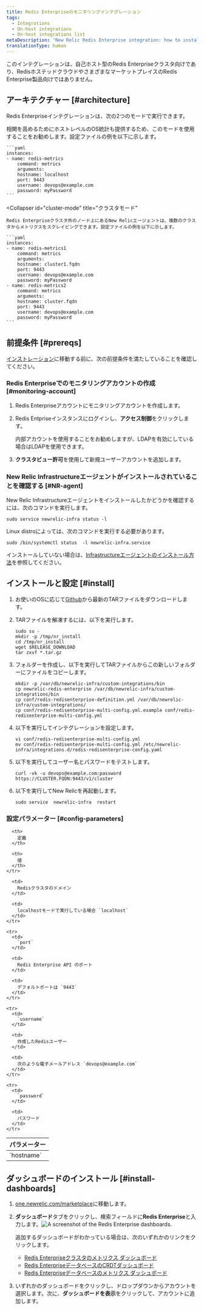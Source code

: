 ```yaml
---
title: Redis Enterpriseのモニタリングインテグレーション
tags:
  - Integrations
  - On-host integrations
  - On-host integrations list
metaDescription: 'New Relic Redis Enterprise integration: how to install it, configure it, and understand the data it reports.'
translationType: human
---
```



このインテグレーションは、自己ホスト型のRedis Enterpriseクラスタ向けであり、RedisホステッドクラウドやさまざまなマーケットプレイスのRedis Enterprise製品向けではありません。

## アーキテクチャー [#architecture]

Redis Enterpriseインテグレーションは、次の2つのモードで実行できます。

<CollapserGroup>
  <Collapser
    id="localhost-mode"
    title="Localhostモード"
  >
    相関を高めるためにホストレベルのOS統計も提供するため、このモードを使用することをお勧めします。設定ファイルの例を以下に示します。

    ```yaml
    instances:
    - name: redis-metrics
        command: metrics
        arguments:
        hostname: localhost
        port: 9443
        username: devops@example.com
        password: myPassword
    ```
  </Collapser>

  <Collapser
    id="cluster-mode"
    title="クラスタモード"
  >
    Redis Enterpriseクラスタ外のノード上にあるNew Relicエージェントは、複数のクラスタからメトリクスをスクレイピングできます。設定ファイルの例を以下に示します。

    ```yaml
    instances:
    - name: redis-metrics1
        command: metrics
        arguments:
        hostname: cluster1.fqdn
        port: 9443
        username: devops@example.com
        password: myPassword
    - name: redis-metrics2
        command: metrics
        arguments:
        hostname: cluster.fqdn
        port: 9443
        username: devops@example.com
        password: myPassword
    ```
  </Collapser>
</CollapserGroup>

## 前提条件 [#prereqs]

[インストレーション](#install)に移動する前に、次の前提条件を満たしていることを確認してください。

### Redis Enterpriseでのモニタリングアカウントの作成 [#monitoring-account]

1. Redis Enterpriseアカウントにモニタリングアカウントを作成します。

2. Redis Entpriseインスタンスにログインし、**アクセス制御**をクリックします。

   <Callout variant="tip">内部アカウントを使用することをお勧めしますが、LDAPを有効にしている場合はLDAPを使用できます。</Callout>

3. **クラスタビュー許可**を使用して新規ユーザーアカウントを追加します。

### New Relic Infrastructureエージェントがインストールされていることを確認する [#NR-agent]

New Relic Infrastructureエージェントをインストールしたかどうかを確認するには、次のコマンドを実行します。

```shell
sudo service newrelic-infra status -l
```

Linux distroによっては、次のコマンドを実行する必要があります。

```shell
sudo /bin/systemctl status  -l newrelic-infra.service
```

インストールしていない場合は、[Infrastructureエージェントのインストール方法](/docs/infrastructure/install-infrastructure-agent/get-started/install-infrastructure-agent/)を参照してください。

## インストールと設定 [#install]

1. お使いのOSに応じて[Github](https://github.com/redis-field-engineering/newrelic-redis-enterprise/releases)から最新のTARファイルをダウンロードします。

2. TARファイルを解凍するには、以下を実行します。

   ```shell
   sudo su -
   mkdir -p /tmp/nr_install
   cd /tmp/nr_install
   wget $RELEASE_DOWNLOAD
   tar zxvf *.tar.gz 
   ```

3. フォルダーを作成し、以下を実行してTARファイルからこの新しいフォルダーにファイルをコピーします。

   ```shell
   mkdir -p /var/db/newrelic-infra/custom-integrations/bin
   cp newrelic-redis-enterprise /var/db/newrelic-infra/custom-integrations/bin
   cp conf/redis-redisenterprise-definition.yml /var/db/newrelic-infra/custom-integrations/
   cp conf/redis-redisenterprise-multi-config.yml.example conf/redis-redisenterprise-multi-config.yml
   ```

4. 以下を実行してインテグレーションを設定します。

   ```shell
   vi conf/redis-redisenterprise-multi-config.yml
   mv conf/redis-redisenterprise-multi-config.yml /etc/newrelic-infra/integrations.d/redis-redisenterprise-config.yaml
   ```

5. 以下を実行してユーザー名とパスワードをテストします。

   ```shell
   curl -vk -u devops@example.com:password https://CLUSTER.FQDN:9443/v1/cluster
   ```

6. 以下を実行してNew Relicを再起動します。

   ```shell
   sudo service  newrelic-infra  restart
   ```

### 設定パラメーター [#config-parameters]

<table>
  <thead>
    <tr>
      <th style={{ width: "200px" }}>
        パラメーター
      </th>

      <th>
        定義
      </th>

      <th>
        値
      </th>
    </tr>
  </thead>

  <tbody>
    <tr>
      <td>
        `hostname`
      </td>

      <td>
        Redisクラスタのドメイン
      </td>

      <td>
        localhostモードで実行している場合 `localhost`
      </td>
    </tr>

    <tr>
      <td>
        `port`
      </td>

      <td>
        Redis Enterprise API のポート
      </td>

      <td>
        デフォルトポートは `9443`
      </td>
    </tr>

    <tr>
      <td>
        `username`
      </td>

      <td>
        作成したRedisユーザー
      </td>

      <td>
        次のような電子メールアドレス `devops@example.com`
      </td>
    </tr>

    <tr>
      <td>
        `password`
      </td>

      <td>
        パスワード
      </td>
    </tr>
  </tbody>
</table>

## ダッシュボードのインストール [#install-dashboards]

1. [one.newrelic.com/marketplace](https://one.newrelic.com/marketplace)に移動します。

2. **ダッシュボード**タブをクリックし、検索フィールドに**Redis Enterprise**と入力します。<img title="Redis Enterprise dashboards" alt="A screenshot of the Redis Enterprise dashboards." src={redisEnterpriseDashboards}/>

   <Callout variant="tip">
     追加するダッシュボードがわかっている場合は、次のいずれかのリンクをクリックします。

     * [Redis Enterpriseクラスタのメトリクス ダッシュボード](https://one.newrelic.com/marketplace?state=51bb87db-0e38-0700-be7a-8fb16d608735)
     * [Redis EnterpriseデータベースのCRDTダッシュボード](https://one.newrelic.com/marketplace?state=3dd588b8-ef40-85b6-17f5-49ca63ad25e3)
     * [Redis Enterpriseデータベースのメトリクス ダッシュボード](https://one.newrelic.com/marketplace?state=8d596a92-8338-1657-4b08-3c520845fec6)
   </Callout>

3. いずれかのダッシュボードをクリックし、ドロップダウンからアカウントを選択します。次に、**ダッシュボードを表示**をクリックして、アカウントに追加します。
